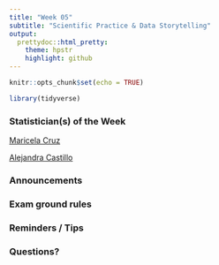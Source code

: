 ```yaml
---
title: "Week 05"
subtitle: "Scientific Practice & Data Storytelling"
output: 
  prettydoc::html_pretty:
    theme: hpstr
    highlight: github
---
```


```r
knitr::opts_chunk$set(echo = TRUE)
```

```r
library(tidyverse)
```


### Statistician(s) of the Week

[Maricela Cruz](https://hardin47.github.io/CURV/scholars/cruz.html)

[Alejandra Castillo](https://hardin47.github.io/CURV/scholars/castillo.html)

### Announcements

<!-- + Sign up for project group in Canvas if you haven't already - sit with your partner today -->
<!-- + Exam made available at end of class today, due Tuesday class-time -->
<!-- + No lab or annotations this week, but you will have lecture recordings & prep quiz for Tuesday (~60 mins, 3 videos) -->
<!-- + No class Thursday (work on exam, or watch lecture recordings) -->
<!-- + [Undergraduate Student Guide for Grad School: PhD & MS Programs in Stats, Biostats, & Data Science](https://www.niss.org/events/undergraduate-student-guide-grad-school-phd-ms-programs-stats-biostats-data-science-degrees) -->
<!--     + Next Friday, October 6, 9 - 11AM PT (look out for time zones!) -->
<!--     + Free but registration required  -->
<!-- + Research opportunity to look out for:  -->
<!--     + [SCORE Network](https://scorenetwork.org/index.html) -->
<!--     + analyzing sports data, developing analyses into data science activities  -->
<!--     + funding for up to 5 students, Summer '24 and Summer '25 -->


### Exam ground rules

<!-- + This is an INDIVIDUAL EXAM. You may NOT work together or consult other people on this exam. -->
<!-- + You are ENCOURAGED to use your notes, lecture slides/videos, previous assignments, and the internet -->
<!--     + You may utilize already existing resources on the internet, but you may NOT post to any online forums or ask as AI chat bot for help on the exam.   -->
<!--     + If you find code online, cite it, and annotate the code to demonstrate understanding.  -->
<!-- + Failure to adhere to any of the above policies will be considered a violation of academic integrity and will be handled according to university policy. -->

### Reminders / Tips

<!-- + Make sure you've answered all parts of the question! -->
<!-- + Make sure to clean up visualizations - add titles, clean axis labels, all text should be readable -->
<!-- + Use `kbl()` for clean formatting of tables -->
<!-- + Google your errors -->
<!-- + Search "how to ____ in tidyverse r" -->
<!-- + stackoverflow forum is usually particularly helpful -->
<!-- + Check out textbooks linked in prep material (esp. R for Data Science) -->

### Questions?

<!-- + How does the `if_else()` statement work? -->
<!-- + When should I save the output of a pipe back into a dataset? -->

<!-- ### Project Work Session -->

<!-- - See [Doing Data Science slides](https://kgfitzgerald.github.io/APU_MATH_250/slides/16-doing-data-science.html#1) for getting started on your [project proposal](https://apumath250.netlify.app/project/#project-proposal) -->


